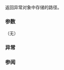 {{cpp/experimental/fs/filesystem_error/title|path1,path2}}
{{cpp/experimental/fs/filesystem_error/navbar}}
{{dcl begin}}
{{dcl rev begin}}
{{dcl | since=fs_ts | 1=
const path&amp; path1() const;
}}
{{dcl | since=fs_ts | 1=
const path&amp; path2() const;
}}
{{dcl end}}

返回异常对象中存储的路径。

===参数===
（无）

===异常===
{{unreviewed noexcept}}

===参阅===
{{todo}}